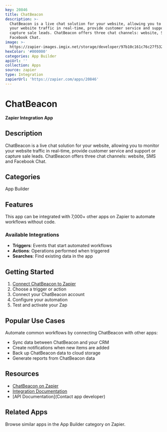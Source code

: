 ```yaml
---
key: 20846
title: ChatBeacon
description: >-
  ChatBeacon is a live chat solution for your website, allowing you to monitor
  your website traffic in real-time, provide customer service and support or
  capture sale leads. ChatBeacon offers three chat channels: website, SMS and
  Facebook Chat.
image: >-
  https://zapier-images.imgix.net/storage/developer/97b10c161c76c27f5329fb008e5945f4.png?auto=format%2Ccompress&ixlib=python-3.0.0&q=50
hexColor: '#000000'
categories: App Builder
apiUrl: ''
collection: Apps
source: zapier
type: Integration
zapierUrl: 'https://zapier.com/apps/20846'
---
```

# ChatBeacon

**Zapier Integration App**

## Description

ChatBeacon is a live chat solution for your website, allowing you to monitor your website traffic in real-time, provide customer service and support or capture sale leads. ChatBeacon offers three chat channels: website, SMS and Facebook Chat.

## Categories

App Builder

## Features

This app can be integrated with 7,000+ other apps on Zapier to automate workflows without code.

### Available Integrations

- **Triggers**: Events that start automated workflows
- **Actions**: Operations performed when triggered
- **Searches**: Find existing data in the app

## Getting Started

1. [Connect ChatBeacon to Zapier](https://zapier.com/apps/20846)
2. Choose a trigger or action
3. Connect your ChatBeacon account
4. Configure your automation
5. Test and activate your Zap

## Popular Use Cases

Automate common workflows by connecting ChatBeacon with other apps:

- Sync data between ChatBeacon and your CRM
- Create notifications when new items are added
- Back up ChatBeacon data to cloud storage
- Generate reports from ChatBeacon data

## Resources

- [ChatBeacon on Zapier](https://zapier.com/apps/20846)
- [Integration Documentation](https://zapier.com/apps/20846/integrations)
- [API Documentation](Contact app developer)

## Related Apps

Browse similar apps in the App Builder category on Zapier.
